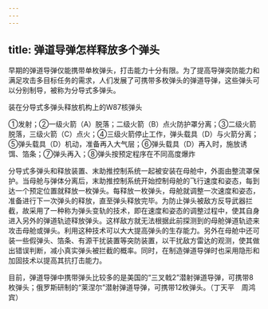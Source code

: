 ```yaml
---
---
---
```

title: 弹道导弹怎样释放多个弹头
---




早期的弹道导弹仅能携带单枚弹头，打击能力十分有限。为了提高导弹突防能力和满足攻击多目标任务的需求，人们发展了可携带多枚弹头的弹道导弹，这些弹头可以分别制导，被称为分导式多弹头。

装在分导式多弹头释放机构上的W87核弹头



①发射；②一级火箭（A）脱落；二级火箭（B）点火防护罩分离；③二级火箭脱落，三级火箭（C）点火；④三级火箭停止工作，弹头载具（D）与火箭分离；⑤弹头载具（D）机动，准备再入大气层；⑥弹头载具（D）再入时，施放诱饵、箔条；⑦弹头再入；⑧弹头按预定程序在不同高度爆炸



分导式多弹头和释放装置、末助推控制系统一起被安装在母舱中，外面由整流罩保护。当母舱与弹体分离后，末助推控制系统开始控制母舱的飞行速度和姿态，每到达一个预定位置就释放一枚弹头。每释放一枚弹头，母舱就调整一次速度和姿态，准备进行下一次弹头的释放，直至弹头释放完毕。为防止弹头被敌方反导武器拦截，故采用了一种称为弹头变轨的技术，即在速度和姿态的调整过程中，使其自身进入另外的弹道轨迹释放弹头。这样敌方就无法根据此前探测到的母舱弹道轨迹来攻击母舱或弹头。利用这种技术可以大大提高弹头的生存能力。另外在母舱中还可装一些假弹头、箔条、有源干扰装置等突防装置，以干扰敌方雷达的观测，使其做出错误判断，减小真实弹头被拦截的概率。同时，在制造弹道导弹时也采用隐形和加固技术以提高其抗打击能力。

目前，弹道导弹中携带弹头比较多的是美国的“三叉戟2”潜射弹道导弹，可携带8枚弹头；俄罗斯研制的“莱涅尔”潜射弹道导弹，可携带12枚弹头。（丁天平　周鸿宾）